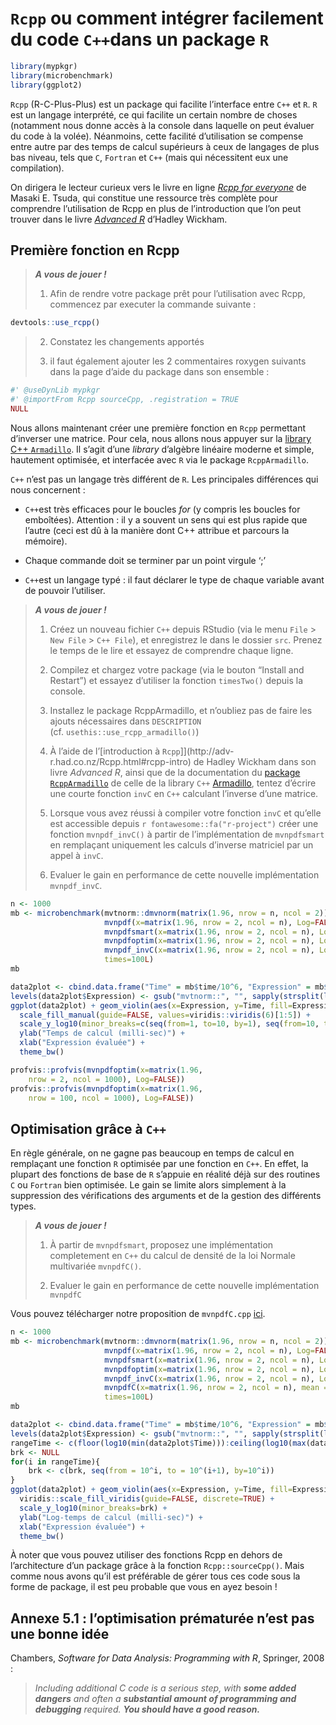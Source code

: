 
# `Rcpp` ou comment intégrer facilement du code `C++`dans un package `R` 

```r
library(mypkgr)
library(microbenchmark)
library(ggplot2)
```

`Rcpp` (R-C-Plus-Plus) est un package qui facilite l'interface entre `C++` et `R`. `R` est un langage
interprété, ce qui facilite un certain nombre de choses (notamment nous donne accès à la console 
dans laquelle on peut évaluer du code à la volée). Néanmoins, cette facilité d'utilisation se 
compense entre autre par des temps de calcul supérieurs à ceux de langages de plus bas niveau,
tels que `C`, `Fortran` et `C++` (mais qui nécessitent eux une compilation).

On dirigera le lecteur curieux vers le livre en ligne 
[*Rcpp for everyone*](https://teuder.github.io/rcpp4everyone_en/) de Masaki E. Tsuda, qui
constitue une ressource très complète pour comprendre l'utilisation de Rcpp en plus de 
l'introduction que l'on peut trouver dans le livre [*Advanced R*](http://adv-r.had.co.nz/) d'Hadley 
Wickham.

## Première fonction en Rcpp

> ***A vous de jouer !***  
>
  1. Afin de rendre votre package prêt pour l'utilisation avec Rcpp, commencez par executer la commande
suivante :
```r
devtools::use_rcpp()
```
>
  2. Constatez les changements apportés 
>
  3. il faut également ajouter les 2 commentaires roxygen suivants dans la page d’aide du
package dans son ensemble :
```r
#' @useDynLib mypkgr
#' @importFrom Rcpp sourceCpp, .registration = TRUE
NULL
```

Nous allons maintenant créer une première fonction en `Rcpp` permettant d'inverser une matrice.
Pour cela, nous allons nous appuyer sur la [library C++ `Armadillo`](http://arma.sourceforge.net/docs.html).
Il s'agit d'une *library* d'algèbre linéaire moderne et simple, hautement optimisée, et interfacée 
avec `R` via le package `RcppArmadillo`.

`C++` n'est pas un langage très différent de `R`. Les principales différences qui nous concernent :
  
  - `C++`est très efficaces pour le boucles *for* (y compris les boucles for emboîtées). Attention : 
  il y a souvent un sens qui est plus rapide que l'autre (ceci est dû à la manière dont C++ attribue
  et parcours la mémoire).
  
  - Chaque commande doit se terminer par un point virgule ';'
  
  - `C++`est un langage typé : il faut déclarer le type de chaque variable avant de pouvoir 
  l'utiliser.


> ***A vous de jouer !***  
>
  1. Créez un nouveau fichier `C++` depuis RStudio (via le menu `File` > `New File` > `C++ File`), et enregistrez le dans le dossier `src`. Prenez le temps de le lire et essayez de comprendre  chaque ligne.
>
  2. Compilez et chargez votre package (via le bouton "Install and Restart") et essayez d'utiliser la fonction `timesTwo()` depuis la console.
>
  3. Installez le package RcppArmadillo, et n'oubliez pas de faire les ajouts nécessaires dans `DESCRIPTION` (cf. `usethis::use_rcpp_armadillo()`)
>
  4. À l'aide de l'[introduction à `Rcpp`]](http://adv-r.had.co.nz/Rcpp.html#rcpp-intro) de Hadley Wickham dans son livre *Advanced R*, ainsi que de la documentation du  [package `RcppArmadillo`](http://gallery.rcpp.org/articles/armadillo-eigenvalues/) de celle de la library `C++` [Armadillo](http://arma.sourceforge.net/docs.html), tentez d'écrire une courte fonction `invC` en `C++` calculant l'inverse d'une matrice.
> 
  5. Lorsque vous avez réussi à compiler votre fonction `invC` et qu'elle est accessible depuis `r fontawesome::fa("r-project")` créer une fonction `mvnpdf_invC()` à partir de l'implémentation de `mvnpdfsmart` en remplaçant uniquement les calculs d'inverse matriciel par un appel à `invC`.
> 
  6. Evaluer le gain en performance de cette nouvelle implémentation `mvnpdf_invC`.

```r
n <- 1000
mb <- microbenchmark(mvtnorm::dmvnorm(matrix(1.96, nrow = n, ncol = 2)),
                     mvnpdf(x=matrix(1.96, nrow = 2, ncol = n), Log=FALSE),
                     mvnpdfsmart(x=matrix(1.96, nrow = 2, ncol = n), Log=FALSE),
                     mvnpdfoptim(x=matrix(1.96, nrow = 2, ncol = n), Log=FALSE),
                     mvnpdf_invC(x=matrix(1.96, nrow = 2, ncol = n), Log=FALSE),
                     times=100L)
mb
```

```r
data2plot <- cbind.data.frame("Time" = mb$time/10^6, "Expression" = mb$expr)
levels(data2plot$Expression) <- gsub("mvtnorm::", "", sapply(strsplit(levels(data2plot$Expression), "(", fixed=T), "[", 1))
ggplot(data2plot) + geom_violin(aes(x=Expression, y=Time, fill=Expression), alpha=0.8)  +
  scale_fill_manual(guide=FALSE, values=viridis::viridis(6)[1:5]) + 
  scale_y_log10(minor_breaks=c(seq(from=1, to=10, by=1), seq(from=10, to=100, by=10))) + 
  ylab("Temps de calcul (milli-sec)") +
  xlab("Expression évaluée") +
  theme_bw()
```

```r
profvis::profvis(mvnpdfoptim(x=matrix(1.96, 
    nrow = 2, ncol = 1000), Log=FALSE))
profvis::profvis(mvnpdfoptim(x=matrix(1.96, 
    nrow = 100, ncol = 1000), Log=FALSE))
```

## Optimisation grâce à `C++`

En règle générale, on ne gagne pas beaucoup en temps de calcul en remplaçant une fonction `R` 
optimisée par une fonction en `C++`. En effet, la plupart des fonctions de base de `R` s'appuie en 
réalité déjà sur des routines `C` ou `Fortran` bien optimisée. Le gain se limite alors simplement
à la suppression des vérifications des arguments et de la gestion des différents types.

> ***A vous de jouer !***  
>
  1. À partir de `mvnpdfsmart`, proposez une implémentation completement en `C++` du calcul
  de densité de la loi Normale multivariée `mvnpdfC()`.
> 
  2. Evaluer le gain en performance de cette nouvelle implémentation `mvnpdfC`



Vous pouvez télécharger notre proposition de `mvnpdfC.cpp` [ici](https://r-dev-perf.borishejblum.science/FormationRavancee_dev_perf_files/mvnpdfC.cpp).

```r
n <- 1000
mb <- microbenchmark(mvtnorm::dmvnorm(matrix(1.96, nrow = n, ncol = 2)),
                     mvnpdf(x=matrix(1.96, nrow = 2, ncol = n), Log=FALSE),
                     mvnpdfsmart(x=matrix(1.96, nrow = 2, ncol = n), Log=FALSE),
                     mvnpdfoptim(x=matrix(1.96, nrow = 2, ncol = n), Log=FALSE),
                     mvnpdf_invC(x=matrix(1.96, nrow = 2, ncol = n), Log=FALSE),
                     mvnpdfC(x=matrix(1.96, nrow = 2, ncol = n), mean = rep(0, 2), varcovM = diag(2), Log=FALSE),
                     times=100L)
mb
```

```r
data2plot <- cbind.data.frame("Time" = mb$time/10^6, "Expression" = mb$expr)
levels(data2plot$Expression) <- gsub("mvtnorm::", "", sapply(strsplit(levels(data2plot$Expression), "(", fixed=T), "[", 1))
rangeTime <- c(floor(log10(min(data2plot$Time))):ceiling(log10(max(data2plot$Time))))
brk <- NULL
for(i in rangeTime){
    brk <- c(brk, seq(from = 10^i, to = 10^(i+1), by=10^i))
}
ggplot(data2plot) + geom_violin(aes(x=Expression, y=Time, fill=Expression), alpha=0.8)  +
  viridis::scale_fill_viridis(guide=FALSE, discrete=TRUE) + 
  scale_y_log10(minor_breaks=brk) + 
  ylab("Log-temps de calcul (milli-sec)") +
  xlab("Expression évaluée") +
  theme_bw()
```

À noter que vous pouvez utiliser des fonctions Rcpp en dehors de l'architecture 
d'un package grâce à la fonction `Rcpp::sourceCpp()`. Mais comme nous avons 
qu'il est préférable de gérer tous ces code sous la forme de package, il est 
peu probable que vous en ayez besoin !

## Annexe 5.1 : l'optimisation prématurée n'est pas une bonne idée

Chambers, *Software for Data Analysis: Programming with R*, Springer, 2008 :

> *Including additional C code is a serious step, with **some added dangers**
and often a **substantial amount of programming and debugging** required. 
**You should have a good reason.***
